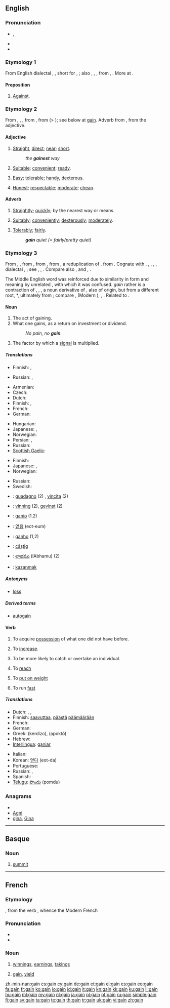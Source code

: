 ==English==

===Pronunciation===
* {{IPA|/ɡeɪn/}}, {{SAMPA|/geIn/}}
* {{audio|en-us-gain.ogg|Audio (US)}}
* {{rhymes|eɪn}}

===Etymology 1===
From English dialectal {{term|gen}}, {{term|gin}}, short for {{term|again}}, {{term|agen||against}}; also {{etyl|enm}} {{term|gayn|lang=enm}}, {{term|gein|lang=enm}}, {{term|ȝæn||against|sc=Latinx|lang=enm}}, from {{etyl|ang}} {{term|gean|gēan|lang=ang}}, {{term|gegn|geġn|against|lang=ang}}. More at {{l|en|against}}.

====Preposition====
{{en-prep}}

# {{obsolete}} [[against|Against]].

===Etymology 2===
From {{etyl|enm}} {{term|gayn|lang=enm}}, {{term|gein|lang=enm}}, {{term|geyn||straight, direct, short, fit, good|lang=enm}}, from {{etyl|non}} {{term|gegn||straight, direct, short, ready, serviceable, kindly|lang=non}}, from {{term|gegn||pos=adverb|opposite, against|lang=non}} (> {{term|gagna||to go against, meet, suit, be meet|lang=non}}); see below at [[gain#Etymology_3|gain]]. Adverb from {{etyl|enm}} {{term|gayne||fitly, quickly|lang=enm}}, from the adjective.

====Adjective====
{{en-adj}}

# {{obsolete}} [[straight|Straight]], [[direct]]; [[near]]; [[short]].
#: ''the '''gainest''' way ''
# {{obsolete}} [[suitable|Suitable]]; [[convenient]]; [[ready]].
# {{dialectal}} [[easy|Easy]]; [[tolerable]]; [[handy]], [[dexterous]].
# {{dialectal}} [[honest|Honest]]; [[respectable]]; [[moderate]]; [[cheap]].

====Adverb====
{{en-adv}}

# {{obsolete}} [[straightly|Straightly]]; [[quickly]]; by the nearest way or means.
# {{dialectal}} [[suitably|Suitably]]; [[conveniently]]; [[dexterously]]; [[moderately]].
# {{dialectal}} [[tolerably|Tolerably]]; [[fairly]].
#: '''''gain''' quiet (= fairly/pretty quiet)''

===Etymology 3===
From {{etyl|enm}} {{term|gain|lang=enm}}, {{term|gein||profit, advantage|lang=enm}}, from {{etyl|non}} {{term|gagn||benefit, advantage, use|lang=non}}, from {{proto|Germanic|gagnan||gaganan|gain, profit", literally "return|lang=en}}, from {{proto|Germanic|gagana|back, against, in return|lang=en}}, a reduplication of {{proto|Germanic|ga-|with, together|lang=en}}, from {{proto|Indo-European|kom|next to, at, with, along|lang=en}}. Cognate with {{etyl|is|-}} {{term|gagn||gain, advantage, use|lang=is}}, {{etyl|sv|-}} {{term|gagn||benefit, profit|lang=sv}}, {{etyl|da|-}} {{term|gavn||gain, profit, success|lang=da}}, {{etyl|got|-}} {{term|||tr=gageigan|to gain, profit|lang=got}}, {{etyl|non|-}} {{term|gegn||ready|lang=non}}, {{etyl|sv|-}} dialectal {{term|gen||useful, noteful|lang=sv}}, {{etyl|la|-}} {{term|cum||with|lang=la}}; see {{l|en|gain-}}, {{l|en|again}}, {{l|en|against}}. Compare also {{etyl|enm|-}} {{term|gainen||to be of use, profit, avail|lang=enm}}, {{etyl|is|-}} and {{etyl|sv|-}} {{term|gagna||to avail, help|lang=is|lang=sv}}, {{etyl|da|-}} {{term|gavne||to benefit|lang=da}}.

The Middle English word was reinforced due to similarity in form and meaning by unrelated {{etyl|frm|-}} {{term|gain||advancement, cultivation|lang=frm}}, with which it was confused. {{etyl|frm|-}} ''gain'' rather is a contraction of {{etyl|fro|-}} {{term|gaaing|lang=fro}}, {{term|gaaigne|lang=fro}}, {{term|gaigne|lang=fro}}, a noun derivative of {{term|gaaignier||to till, earn, win|lang=fro}}, also of {{etyl|gem}} origin, but from a different root, {{etyl|frk|-}} *{{term||waidanjan|to pasture, graze, hunt for food|lang=frk}}, ultimately from {{proto|Germanic|wáiþiz||wáiþī||wáiþō||wáiþiō|pasture, field, hunting ground|lang=en}}; compare {{etyl|goh|-}} {{term|weidon|weidōn|lang=goh}}, {{term|weidanon|weidanōn|to hunt, forage for food|lang=goh}} (Modern {{etyl|de|-}} {{term|Weide||pasture|lang=de}}), {{etyl|non|-}} {{term|veiða||to catch, hunt|lang=non}}, {{etyl|ang|-}} {{term|wæþan|wǣþan|to hunt, chase, pursue|lang=ang}}. Related to {{l|en|wide}}.

====Noun====
{{en-noun}}

# The act of gaining.
# What one gains, as a return on investment or dividend.
#: ''No pain, no '''gain'''.''
# {{electronics}} The factor by which a [[signal]] is multiplied.

=====Translations=====
{{trans-top|act of gaining}}
* Finnish: {{t-|fi|voittaminen}}, {{t+|fi|voitto}}
{{trans-mid}}
* Russian: {{t|ru|получение|n|tr=polučénije}}, {{t+|ru|приобретение|n|tr=priobreténije}}
{{trans-bottom}}

{{trans-top|what one gains (profit)}}
* Armenian: {{t-|hy|վաստակ|tr=vastak}}
* Czech: {{t-|cs|zisk|m}}
* Dutch: {{t+|nl|winst|f}}
* Finnish: {{t+|fi|voitto}}, {{t+|fi|hyöty}}
* French: {{t+|fr|gain|m}}
* German: {{t+|de|Gewinn|m}}
{{trans-mid}}
* Hungarian: {{t+|hu|haszon}}
* Japanese: {{t-|ja|進展|tr=shinten}}, {{t-|ja|進歩|tr=shinpo}}
* Norwegian: {{t|no|utbytte|n}}
* Persian: {{t+|fa|سود|tr=sud|xs=Persian}}, {{t-|fa|بهره|tr=bahra|xs=Persian}}
* Russian: {{t+|ru|прибыль|f|tr=príbyl'}}
* [[Scottish Gaelic]]: {{t|gd|prothaid|f}}
{{trans-bottom}}

{{trans-top|factor by which signal is multiplied}}
* Finnish: {{t-|fi|vahvistus}}
* Japanese: {{t|ja|利得|tr=ritoku}}, {{t-|ja|増幅率|tr=zōfuku-ritsu}}
* Norwegian: {{t|no|forsterkning|m+f}}
{{trans-mid}}
* Russian: {{t|ru|усиление|n|tr=usilénije}}
* Swedish: {{t|sv|förstärkning}}
{{trans-bottom}}

{{checktrans-top}}
<!--added {{ttbc}}s here.-->
* {{ttbc|it}}: [[guadagno]] (2) {{m}}, [[vincita]] {{f}} (2)
* {{ttbc|no}}: [[vinning]] {{m}} (2), [[gevinst]] {{m}} (2)
* {{ttbc|ia}}: [[ganio]] (1,2)
* {{ttbc|ko}}: [[얻음]] (eot-eum)
* {{ttbc|pt}}: [[ganho]] {{m}} (1,2)
* {{ttbc|ro}}: [[câştig]] {{n}}
* {{ttbc|te}}: [[లాభము]] (lAbhamu) (2)
* {{ttbc|tr}}: [[kazanmak]]
{{trans-bottom}}

=====Antonyms=====
* [[loss]]

=====Derived terms=====
* [[autogain]]

====Verb====
{{en-verb}}

# {{transitive}} To acquire [[possession]] of what one did not have before.
# {{transitive}} To [[increase]].
# {{transitive}} To be more likely to catch or overtake an individual.
# {{transitive}} To [[reach]]
# {{intransitive}} To [[put on weight]]
# {{context|of a clock or watch}} To run [[fast]]

=====Translations=====
{{trans-top| acquire }}
* Dutch: {{t+|nl|verkrijgen}}, {{t+|nl|winnen}}, {{t+|nl|bekomen}}
* Finnish: [[saavuttaa]], [[päästä]] [[päämäärä]]än
* French: {{t|fr|gagner}}
* German: {{t+|de|gewinnen}}
* Greek: {{t+|el|κερδίζω}} (kerdízo), {{t+|el|αποκτώ}} (apoktó)
* Hebrew: {{t+|he|קיבל}}
* [[Interlingua]]: [[ganiar]]
{{trans-mid}}
* Italian: {{t+|it|guadagnare}}
* Korean: [[얻다]] (eot-da)
* Portuguese: {{t+|pt|ganhar}}
* Russian: {{t+|ru|получать|tr=polučát'}}, {{t+|ru|приобретать|tr=priobretát'}}
* Spanish: {{t+|es|ganar}}
* [[Telugu]]: [[పొందు]] (pomdu)
{{trans-bottom}}

===Anagrams===
* {{alphagram|[[agin#English|agin]]}}
* [[Agni#English|Agni]]
* [[gina#English|gina]], [[Gina#English|Gina]]

----

==Basque==

===Noun===
{{infl|eu|noun}}

# [[summit]]

----

==French==

===Etymology===
{{etyl|fro|fr}} {{term|gaaing|lang=fro}}, from the verb {{term|gaaingnier|lang=fro}}, whence the Modern French {{term|gagner|lang=fr}}

===Pronunciation===
* {{IPA|/ɡɛ̃/|lang=fr}}
* {{audio|Fr-gain.ogg|Audio}}

===Noun===
{{fr-noun|m}}

# {{context|usually in plural}} [[winnings]], [[earnings]], [[takings]]
# {{finance|lang=fr}} [[#English|gain]], [[yield]]

[[zh-min-nan:gain]]
[[cs:gain]]
[[cy:gain]]
[[de:gain]]
[[et:gain]]
[[el:gain]]
[[es:gain]]
[[eo:gain]]
[[fa:gain]]
[[fr:gain]]
[[ko:gain]]
[[io:gain]]
[[id:gain]]
[[it:gain]]
[[kn:gain]]
[[kk:gain]]
[[ku:gain]]
[[li:gain]]
[[hu:gain]]
[[ml:gain]]
[[my:gain]]
[[nl:gain]]
[[ja:gain]]
[[pl:gain]]
[[pt:gain]]
[[ru:gain]]
[[simple:gain]]
[[fi:gain]]
[[sv:gain]]
[[ta:gain]]
[[te:gain]]
[[th:gain]]
[[tr:gain]]
[[uk:gain]]
[[vi:gain]]
[[zh:gain]]